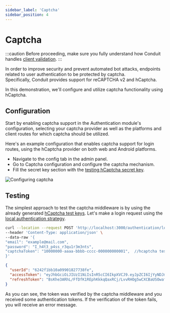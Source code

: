 ```yaml
---
sidebar_label: 'Captcha'
sidebar_position: 4
---
```


# Captcha

:::caution
Before proceeding, make sure you fully understand how Conduit handles [client validation](../../router/security#client-validation).
:::

In order to improve security and prevent automated bot attacks, endpoints related to user authentication to be protected by captcha.<br />
Specifically, Conduit provides support for reCAPTCHA v2 and hCaptcha.

In this demonstration, we'll configure and utilize captcha functionality using hCaptcha.

## Configuration

Start by enabling captcha support in the Authentication module's configuration, selecting your captcha provider as well as the platforms and client routes for which captcha should be utilized.

Here's an example configuration that enables captcha support for login routes, using the hCaptcha provider on both web and Android platforms.

- Navigate to the config tab in the admin panel.
- Go to Captcha configuration and configure the captcha mechanism.
- Fill the secret key section with the [testing hCaptcha secret key](https://docs.hcaptcha.com/#integration-testing-test-keys).

![Configuring captcha](/v0.15/modules/authentication/tutorials/configure_captcha.png)

## Testing

The simplest approach to test the captcha middleware is by using the already generated [hCaptcha test keys](https://docs.hcaptcha.com/#integration-testing-test-keys).
Let's make a login request using the [local authentication strategy](./local).

``` bash title="Request"
curl --location --request POST 'http://localhost:3000/authentication/local' \
--header 'Content-Type: application/json' \
--data-raw '{
"email": "example@mail.com",
"password": "I_h4t3_p4ss_r3qu1r3m3nts",
"captchaToken": "10000000-aaaa-bbbb-cccc-000000000001",  //hcaptcha test token
}'
```

``` json title="Response"
{
  "userId": "6242f1bb10a09901827738fe",
  "accessToken": "eyJhbGciOiJIUzI1NiIsInR5cCI6IkpXVCJ9.eyJpZCI6IjYyNDJmMWJiMTBhMDk5MDE4Mjc3MzhmZSIsImlhdCI6MTY0ODU1NDUyNywiZXhwIjoxNzM0OTU0NTI3fQ.Fjqa7ORBBF2giwG7OgiWr2HMgHDL7R6ddFq2E730Djc",
  "refreshToken": "BsKhe3ARhL/FfDfK1REphKkkqQaxRCj/LvvRHOg5wCXCBaUSOwafRHyFYIttaORY/NmHS7NAuT6+knBQegVOwQ=="
}
```

As you can see, the token was verified by the captcha middleware and you received some authentication tokens.
If the verification of the token fails, you will receive an error message.
